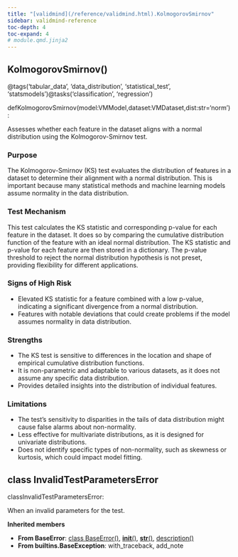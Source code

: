 ```yaml
---
title: "[validmind](/reference/validmind.html).KolmogorovSmirnov"
sidebar: validmind-reference
toc-depth: 4
toc-expand: 4
# module.qmd.jinja2
---
```


<!-- function.qmd.jinja2 -->

## KolmogorovSmirnov[()]{.muted}

<!-- signatures.jinja2 -->

::: {.signature}

<span class="decorators"><span class="decorator"><span class="n">@tags(<span class="s">'tabular_data'</span>, <span class="s">'data_distribution'</span>, <span class="s">'statistical_test'</span>, <span class="s">'statsmodels'</span>)</span></span><span class="decorator"><span class="n">@tasks(<span class="s">'classification'</span>, <span class="s">'regression'</span>)</span></span></span>

<span class="kw">def</span><span class="name">KolmogorovSmirnov</span>(<span class="params"><span class="n">model</span><span class="p">:</span><span class="n">VMModel</span><span class="muted">,</span></span><span class="params"><span class="n">dataset</span><span class="p">:</span><span class="n">VMDataset</span><span class="muted">,</span></span><span class="params"><span class="n">dist</span><span class="p">:</span><span class="nb">str</span><span class="o">=</span><span class="s1">'norm'</span></span>):

:::

<!-- docstring.jinja2 -->

Assesses whether each feature in the dataset aligns with a normal distribution using the Kolmogorov-Smirnov test.

### Purpose

The Kolmogorov-Smirnov (KS) test evaluates the distribution of features in a dataset to determine their alignment with a normal distribution. This is important because many statistical methods and machine learning models assume normality in the data distribution.

### Test Mechanism

This test calculates the KS statistic and corresponding p-value for each feature in the dataset. It does so by comparing the cumulative distribution function of the feature with an ideal normal distribution. The KS statistic and p-value for each feature are then stored in a dictionary. The p-value threshold to reject the normal distribution hypothesis is not preset, providing flexibility for different applications.

### Signs of High Risk

- Elevated KS statistic for a feature combined with a low p-value, indicating a significant divergence from a normal distribution.
- Features with notable deviations that could create problems if the model assumes normality in data distribution.

### Strengths

- The KS test is sensitive to differences in the location and shape of empirical cumulative distribution functions.
- It is non-parametric and adaptable to various datasets, as it does not assume any specific data distribution.
- Provides detailed insights into the distribution of individual features.

### Limitations

- The test's sensitivity to disparities in the tails of data distribution might cause false alarms about non-normality.
- Less effective for multivariate distributions, as it is designed for univariate distributions.
- Does not identify specific types of non-normality, such as skewness or kurtosis, which could impact model fitting.

<!-- class.qmd.jinja2 -->

## [class]{.muted} InvalidTestParametersError

<!-- signatures.jinja2 -->

::: {.signature}

<span class="kw">class</span><span class="name">InvalidTestParametersError</span>:

:::

<!-- docstring.jinja2 -->

When an invalid parameters for the test.

**Inherited members**

- **From BaseError**: [class BaseError[()]{.muted}](#class-baseerror), [__init__[()]{.muted}](#__init__), [__str__[()]{.muted}](#__str__), [description[()]{.muted}](#description)
- **From builtins.BaseException**: with_traceback, add_note

